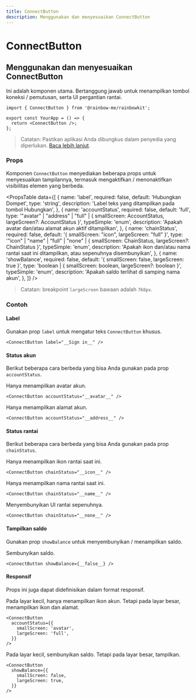 ```yaml
---
title: ConnectButton
description: Menggunakan dan menyesuaikan ConnectButton
---
```


# ConnectButton

## Menggunakan dan menyesuaikan ConnectButton

Ini adalah komponen utama. Bertanggung jawab untuk menampilkan tombol koneksi / pemutusan, serta UI pergantian rantai.

```tsx
import { ConnectButton } from '@rainbow-me/rainbowkit';

export const YourApp = () => {
  return <ConnectButton />;
};
```

> Catatan: Pastikan aplikasi Anda dibungkus dalam penyedia yang diperlukan. [Baca lebih lanjut](/docs/installation#wrap-providers).

### Props

Komponen `ConnectButton` menyediakan beberapa props untuk menyesuaikan tampilannya, termasuk mengaktifkan / menonaktifkan visibilitas elemen yang berbeda.

<PropsTable
  data={[
    {
      name: 'label',
      required: false,
      default: 'Hubungkan Dompet',
      type: 'string',
      description: 'Label teks yang ditampilkan pada tombol Hubungkan',
    },
    {
      name: 'accountStatus',
      required: false,
      default: 'full',
      type: '"avatar" | "address" | "full" | { smallScreen: AccountStatus, largeScreen?: AccountStatus }',
      typeSimple: 'enum',
      description:
        'Apakah avatar dan/atau alamat akun aktif ditampilkan',
    },
    {
      name: 'chainStatus',
      required: false,
      default: '{ smallScreen: "icon", largeScreen: "full" }',
      type: '"icon" | "name" | "full" | "none" | { smallScreen: ChainStatus, largeScreen?: ChainStatus }',
      typeSimple: 'enum',
      description:
        'Apakah ikon dan/atau nama rantai saat ini ditampilkan, atau sepenuhnya disembunyikan',
    },
    {
      name: 'showBalance',
      required: false,
      default: '{ smallScreen: false, largeScreen: true }',
      type: 'boolean | { smallScreen: boolean, largeScreen?: boolean }',
      typeSimple: 'enum',
      description:
        'Apakah saldo terlihat di samping nama akun',
    },
  ]}
/>

> Catatan: breakpoint `largeScreen` bawaan adalah `768px`.

### Contoh

#### Label

Gunakan prop `label` untuk mengatur teks `ConnectButton` khusus.

```tsx
<ConnectButton label="__Sign in__" />
```

#### Status akun

Berikut beberapa cara berbeda yang bisa Anda gunakan pada prop `accountStatus`.

Hanya menampilkan avatar akun.

```tsx
<ConnectButton accountStatus="__avatar__" />
```

Hanya menampilkan alamat akun.

```tsx
<ConnectButton accountStatus="__address__" />
```

#### Status rantai

Berikut beberapa cara berbeda yang bisa Anda gunakan pada prop `chainStatus`.

Hanya menampilkan ikon rantai saat ini.

```tsx
<ConnectButton chainStatus="__icon__" />
```

Hanya menampilkan nama rantai saat ini.

```tsx
<ConnectButton chainStatus="__name__" />
```

Menyembunyikan UI rantai sepenuhnya.

```tsx
<ConnectButton chainStatus="__none__" />
```

#### Tampilkan saldo

Gunakan prop `showBalance` untuk menyembunyikan / menampilkan saldo.

Sembunyikan saldo.

```tsx
<ConnectButton showBalance={__false__} />
```

#### Responsif

Props ini juga dapat didefinisikan dalam format responsif.

Pada layar kecil, hanya menampilkan ikon akun. Tetapi pada layar besar, menampilkan ikon dan alamat.

```tsx
<ConnectButton
  accountStatus={{
    smallScreen: 'avatar',
    largeScreen: 'full',
  }}
/>
```

Pada layar kecil, sembunyikan saldo. Tetapi pada layar besar, tampilkan.

```tsx
<ConnectButton
  showBalance={{
    smallScreen: false,
    largeScreen: true,
  }}
/>
```
